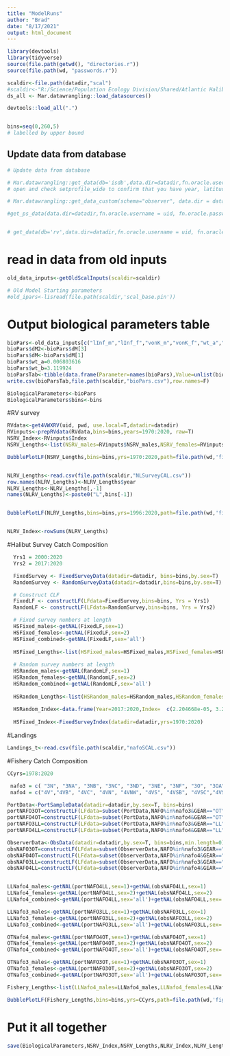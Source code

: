```yaml
---
title: "ModelRuns"
author: "Brad"
date: "8/17/2021"
output: html_document
---
```


```r
library(devtools)
library(tidyverse)
source(file.path(getwd(), "directories.r"))
source(file.path(wd, "passwords.r")) 

scaldir<-file.path(datadir,"scal")
#scaldir<-"R:/Science/Population Ecology Division/Shared/Atlantic Halibut/Assessments & Updates/2021 Framework/Data/Model Inputs"
ds_all <- Mar.datawrangling::load_datasources()

devtools::load_all(".")


bins=seq(0,260,5)
# labelled by upper bound

```


## Update data from database 

```r


# Update data from database 

# Mar.datawrangling::get_data(db='isdb',data.dir=datadir,fn.oracle.username = uid, fn.oracle.password = pwd, fn.oracle.dsn = 'ptran',usepkg='roracle',force.extract=T)
# open and check setprofile_wide to confirm that you have year, latitude & longitude

# Mar.datawrangling::get_data_custom(schema="observer", data.dir = datadir, tables = c("ISFISHLENGTHS","ISSAMPLES"), usepkg = "roracle", fn.oracle.dsn= "PTRAN", fn.oracle.username=uid, fn.oracle.password =pwd)

#get_ps_data(data.dir=datadir,fn.oracle.username = uid, fn.oracle.password = pwd, fn.oracle.dsn = 'ptran',usepkg='roracle',force.extract=T)


# get_data(db='rv',data.dir=datadir,fn.oracle.username = uid, fn.oracle.password = pwd, fn.oracle.dsn = 'ptran',usepkg='roracle',force.extract=T)


```


# read in data from old inputs

```r
old_data_inputs<-getOldScalInputs(scaldir=scaldir)

# Old Model Starting parameters
#old_ipars<-lisread(file.path(scaldir,'scal_base.pin'))

```



# Output biological parameters table
```r
bioPars<-old_data_inputs[c("lInf_m","lInf_f","vonK_m","vonK_f","wt_a","wt_b","aMat_50","aMat_95","prior_initM","dM")]
bioPars$dM2<-bioPars$dM[3]
bioPars$dM<-bioPars$dM[1]
bioPars$wt_a=0.006803616
bioPars$wt_b=3.119924
bioParsTab<-tibble(data.frame(Parameter=names(bioPars),Value=unlist(bioPars)))
write.csv(bioParsTab,file.path(scaldir,"bioPars.csv"),row.names=F)

BiologicalParameters<-bioPars
BiologicalParameters$bins<-bins
```

#RV survey

```r

RVdata<-get4VWXRV(uid, pwd, use.local=T,datadir=datadir)
RVinputs<-prepRVdata(RVdata,bins=bins,years=1970:2020, raw=T)
NSRV_Index<-RVinputs$Index
NSRV_Lengths<-list(NSRV_males=RVinputs$NSRV_males,NSRV_females=RVinputs$NSRV_females,NSRV_combined=RVinputs$NSRV_combined)

BubblePlotLF(NSRV_Lengths,bins=bins,yrs=1970:2020,path=file.path(wd,'figures'),filen='RVSurvey',inches=0.3)


NLRV_Lengths<-read.csv(file.path(scaldir,"NLSurveyCAL.csv"))
row.names(NLRV_Lengths)<-NLRV_Lengths$year
NLRV_Lengths<-NLRV_Lengths[,-1]
names(NLRV_Lengths)<-paste0("L",bins[-1])


BubblePlotLF(NLRV_Lengths,bins=bins,yrs=1996:2020,path=file.path(wd,'figures'),filen='NLRVSurvey',inches=0.3)


NLRV_Index<-rowSums(NLRV_Lengths)

```



#Halibut Survey Catch Composition
```r
  Yrs1 = 2000:2020        
  Yrs2 = 2017:2020        

  FixedSurvey <- FixedSurveyData(datadir=datadir, bins=bins,by.sex=T)
  RandomSurvey <- RandomSurveyData(datadir=datadir,bins=bins,by.sex=T)

  # Construct CLF
  FixedLF <- constructLF(LFdata=FixedSurvey,bins=bins, Yrs = Yrs1)
  RandomLF <- constructLF(LFdata=RandomSurvey,bins=bins, Yrs = Yrs2)

  # Fixed survey numbers at length    
  HSFixed_males<-getNAL(FixedLF,sex=1)
  HSFixed_females<-getNAL(FixedLF,sex=2)
  HSFixed_combined<-getNAL(FixedLF,sex='all')
  
  HSFixed_Lengths<-list(HSFixed_males=HSFixed_males,HSFixed_females=HSFixed_females,HSFixed_combined=HSFixed_combined)
  
  # Random survey numbers at length    
  HSRandom_males<-getNAL(RandomLF,sex=1)
  HSRandom_females<-getNAL(RandomLF,sex=2)
  HSRandom_combined<-getNAL(RandomLF,sex='all')
  
  HSRandom_Lengths<-list(HSRandom_males=HSRandom_males,HSRandom_females=HSRandom_females,HSRandom_combined=HSRandom_combined)
  
  HSRandom_Index<-data.frame(Year=2017:2020,Index=  c(2.204668e-05, 3.263344e-05, 3.004447e-05, 1.819697e-05), se=c( 1.075617e-06, 1.291483e-06, 1.437159e-06, 8.738080e-07))
  
  HSFixed_Index<-FixedSurveyIndex(datadir=datadir,yrs=1970:2020)


```

#Landings
```r
Landings_t<-read.csv(file.path(scaldir,"nafoSCAL.csv"))

```

#Fishery Catch Composition
```r
CCyrs=1978:2020

 nafo3 = c( "3N", "3NA", "3NB", "3NC", "3ND", "3NE", "3NF", "3O", "3OA", "3OC", "3OD", "3OE", "3PS", "3U")
 nafo4 = c("4V","4VB", "4VC", "4VN", "4VNW", "4VS", "4VSB", "4VSC","4VSW","4VW","4VX", "4W", "4WD", "4WE", "4WF", "4WG", "4WH", "4WJ", "4WK", "4WL", "4WM","4WX","4XMNOPQ", "4X", "4XL", "4XM", "4XN", "4XO", "4XP", "4XQ", "4XR", "4XU", "4XS", "4XRS", "5YB", "5ZJ", "5ZM", "5ZN","5ZEJ")

PortData<-PortSampleData(datadir=datadir,by.sex=T, bins=bins)
portNAFO3OT=constructLF(LFdata=subset(PortData,NAFO%in%nafo3&GEAR=="OT"),bins=bins, Yrs = CCyrs)
portNAFO4OT=constructLF(LFdata=subset(PortData,NAFO%in%nafo4&GEAR=="OT"),bins=bins, Yrs = CCyrs)
portNAFO3LL=constructLF(LFdata=subset(PortData,NAFO%in%nafo3&GEAR=="LL"),bins=bins, Yrs = CCyrs)
portNAFO4LL=constructLF(LFdata=subset(PortData,NAFO%in%nafo4&GEAR=="LL"),bins=bins, Yrs = CCyrs)

ObserverData<-ObsData(datadir=datadir,by.sex=T, bins=bins,min.length=0)
obsNAFO3OT=constructLF(LFdata=subset(ObserverData,NAFO%in%nafo3&GEAR=="OT"),bins=bins, Yrs = CCyrs)
obsNAFO4OT=constructLF(LFdata=subset(ObserverData,NAFO%in%nafo4&GEAR=="OT"),bins=bins, Yrs = CCyrs)
obsNAFO3LL=constructLF(LFdata=subset(ObserverData,NAFO%in%nafo3&GEAR=="LL"),bins=bins, Yrs = CCyrs)
obsNAFO4LL=constructLF(LFdata=subset(ObserverData,NAFO%in%nafo4&GEAR=="LL"),bins=bins, Yrs = CCyrs)


LLNafo4_males<-getNAL(portNAFO4LL,sex=1)+getNAL(obsNAFO4LL,sex=1)
LLNafo4_females<-getNAL(portNAFO4LL,sex=2)+getNAL(obsNAFO4LL,sex=2)
LLNafo4_combined<-getNAL(portNAFO4LL,sex='all')+getNAL(obsNAFO4LL,sex='all')

LLNafo3_males<-getNAL(portNAFO3LL,sex=1)+getNAL(obsNAFO3LL,sex=1)
LLNafo3_females<-getNAL(portNAFO3LL,sex=2)+getNAL(obsNAFO3LL,sex=2)
LLNafo3_combined<-getNAL(portNAFO3LL,sex='all')+getNAL(obsNAFO3LL,sex='all')

OTNafo4_males<-getNAL(portNAFO4OT,sex=1)+getNAL(obsNAFO4OT,sex=1)
OTNafo4_females<-getNAL(portNAFO4OT,sex=2)+getNAL(obsNAFO4OT,sex=2)
OTNafo4_combined<-getNAL(portNAFO4OT,sex='all')+getNAL(obsNAFO4OT,sex='all')

OTNafo3_males<-getNAL(portNAFO3OT,sex=1)+getNAL(obsNAFO3OT,sex=1)
OTNafo3_females<-getNAL(portNAFO3OT,sex=2)+getNAL(obsNAFO3OT,sex=2)
OTNafo3_combined<-getNAL(portNAFO3OT,sex='all')+getNAL(obsNAFO3OT,sex='all')

Fishery_Lengths<-list(LLNafo4_males=LLNafo4_males,LLNafo4_females=LLNafo4_females,LLNafo4_combined=LLNafo4_combined, LLNafo3_males=LLNafo3_males,LLNafo3_females=LLNafo3_females,LLNafo3_combined=LLNafo3_combined, OTNafo4_males=OTNafo4_males,OTNafo4_females=OTNafo4_females,OTNafo4_combined=OTNafo4_combined, OTNafo3_males=OTNafo3_males,OTNafo3_females=OTNafo3_females,OTNafo3_combined=OTNafo3_combined) 

BubblePlotLF(Fishery_Lengths,bins=bins,yrs=CCyrs,path=file.path(wd,'figures'),filen='Commercial',inches=0.3)

```

# Put it all together
```r

save(BiologicalParameters,NSRV_Index,NSRV_Lengths,NLRV_Index,NLRV_Lengths,HSFixed_Index,HSFixed_Lengths,HSRandom_Index,HSRandom_Lengths,Landings_t,Fishery_Lengths,file=file.path(scaldir,"SCALmodeldata.rdata"))

```


